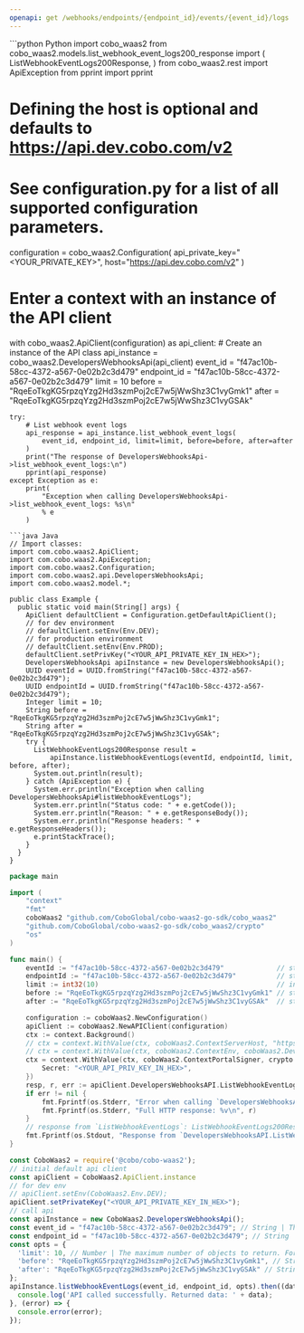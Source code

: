 ```yaml
---
openapi: get /webhooks/endpoints/{endpoint_id}/events/{event_id}/logs
---
```


<RequestExample>
```python Python
import cobo_waas2
from cobo_waas2.models.list_webhook_event_logs200_response import (
    ListWebhookEventLogs200Response,
)
from cobo_waas2.rest import ApiException
from pprint import pprint

# Defining the host is optional and defaults to https://api.dev.cobo.com/v2
# See configuration.py for a list of all supported configuration parameters.
configuration = cobo_waas2.Configuration(
    api_private_key="<YOUR_PRIVATE_KEY>", host="https://api.dev.cobo.com/v2"
)
# Enter a context with an instance of the API client
with cobo_waas2.ApiClient(configuration) as api_client:
    # Create an instance of the API class
    api_instance = cobo_waas2.DevelopersWebhooksApi(api_client)
    event_id = "f47ac10b-58cc-4372-a567-0e02b2c3d479"
    endpoint_id = "f47ac10b-58cc-4372-a567-0e02b2c3d479"
    limit = 10
    before = "RqeEoTkgKG5rpzqYzg2Hd3szmPoj2cE7w5jWwShz3C1vyGmk1"
    after = "RqeEoTkgKG5rpzqYzg2Hd3szmPoj2cE7w5jWwShz3C1vyGSAk"

    try:
        # List webhook event logs
        api_response = api_instance.list_webhook_event_logs(
            event_id, endpoint_id, limit=limit, before=before, after=after
        )
        print("The response of DevelopersWebhooksApi->list_webhook_event_logs:\n")
        pprint(api_response)
    except Exception as e:
        print(
            "Exception when calling DevelopersWebhooksApi->list_webhook_event_logs: %s\n"
            % e
        )

```
```java Java
// Import classes:
import com.cobo.waas2.ApiClient;
import com.cobo.waas2.ApiException;
import com.cobo.waas2.Configuration;
import com.cobo.waas2.api.DevelopersWebhooksApi;
import com.cobo.waas2.model.*;

public class Example {
  public static void main(String[] args) {
    ApiClient defaultClient = Configuration.getDefaultApiClient();
    // for dev environment
    // defaultClient.setEnv(Env.DEV);
    // for production environment
    // defaultClient.setEnv(Env.PROD);
    defaultClient.setPrivKey("<YOUR_API_PRIVATE_KEY_IN_HEX>");
    DevelopersWebhooksApi apiInstance = new DevelopersWebhooksApi();
    UUID eventId = UUID.fromString("f47ac10b-58cc-4372-a567-0e02b2c3d479");
    UUID endpointId = UUID.fromString("f47ac10b-58cc-4372-a567-0e02b2c3d479");
    Integer limit = 10;
    String before = "RqeEoTkgKG5rpzqYzg2Hd3szmPoj2cE7w5jWwShz3C1vyGmk1";
    String after = "RqeEoTkgKG5rpzqYzg2Hd3szmPoj2cE7w5jWwShz3C1vyGSAk";
    try {
      ListWebhookEventLogs200Response result =
          apiInstance.listWebhookEventLogs(eventId, endpointId, limit, before, after);
      System.out.println(result);
    } catch (ApiException e) {
      System.err.println("Exception when calling DevelopersWebhooksApi#listWebhookEventLogs");
      System.err.println("Status code: " + e.getCode());
      System.err.println("Reason: " + e.getResponseBody());
      System.err.println("Response headers: " + e.getResponseHeaders());
      e.printStackTrace();
    }
  }
}

```
```go Go
package main

import (
	"context"
	"fmt"
	coboWaas2 "github.com/CoboGlobal/cobo-waas2-go-sdk/cobo_waas2"
	"github.com/CoboGlobal/cobo-waas2-go-sdk/cobo_waas2/crypto"
	"os"
)

func main() {
	eventId := "f47ac10b-58cc-4372-a567-0e02b2c3d479"             // string | The event ID. You can obtain a list of event IDs by calling [List all events](/v2/api-references/developers--webhooks/list-all-events).
	endpointId := "f47ac10b-58cc-4372-a567-0e02b2c3d479"          // string | The webhook endpoint ID. You can retrieve a list of webhook endpoint IDs by calling [List webhook endpoints](/v2/api-references/developers--webhooks/list-webhook-endpoints).
	limit := int32(10)                                            // int32 | The maximum number of objects to return. For most operations, the value range is [1, 50]. (optional) (default to 10)
	before := "RqeEoTkgKG5rpzqYzg2Hd3szmPoj2cE7w5jWwShz3C1vyGmk1" // string | An object ID that serves as a starting point for retrieving data in reverse chronological order. For example, if you specify `before` as `RqeEoTkgKG5rpzqYzg2Hd3szmPoj2cE7w5jWwShz3C1vyGmk1`, the request will retrieve a list of data objects that end before the object with the object ID `RqeEoTkgKG5rpzqYzg2Hd3szmPoj2cE7w5jWwShz3C1vyGmk1`. You can set this parameter to the value of `pagination.before` in the response of the previous request.  - If you set both `after` and `before`, an error will occur.  - If you leave both `before` and `after` empty, the first page of data is returned.  - If you set `before` to `infinity`, the last page of data is returned.  (optional)
	after := "RqeEoTkgKG5rpzqYzg2Hd3szmPoj2cE7w5jWwShz3C1vyGSAk"  // string | An object ID that acts as a starting point for retrieving data in chronological order. For example, if you specify `after` as `RqeEoTkgKG5rpzqYzg2Hd3szmPoj2cE7w5jWwShz3C1vyGSAk`, the request will retrieve a list of data objects that start after the object with the object ID `RqeEoTkgKG5rpzqYzg2Hd3szmPoj2cE7w5jWwShz3C1vyGSAk`. You can set this parameter to the value of `pagination.after` in the response of the previous request.  - If you set both `after` and `before`, an error will occur.  - If you leave both `before` and `after` empty, the first page of data is returned.  (optional)

	configuration := coboWaas2.NewConfiguration()
	apiClient := coboWaas2.NewAPIClient(configuration)
	ctx := context.Background()
	// ctx = context.WithValue(ctx, coboWaas2.ContextServerHost, "https://api[.xxx].cobo.com/v2")
	// ctx = context.WithValue(ctx, coboWaas2.ContextEnv, coboWaas2.DevEnv)
	ctx = context.WithValue(ctx, coboWaas2.ContextPortalSigner, crypto.Ed25519Signer{
		Secret: "<YOUR_API_PRIV_KEY_IN_HEX>",
	})
	resp, r, err := apiClient.DevelopersWebhooksAPI.ListWebhookEventLogs(ctx, eventId, endpointId).Limit(limit).Before(before).After(after).Execute()
	if err != nil {
		fmt.Fprintf(os.Stderr, "Error when calling `DevelopersWebhooksAPI.ListWebhookEventLogs``: %v\n", err)
		fmt.Fprintf(os.Stderr, "Full HTTP response: %v\n", r)
	}
	// response from `ListWebhookEventLogs`: ListWebhookEventLogs200Response
	fmt.Fprintf(os.Stdout, "Response from `DevelopersWebhooksAPI.ListWebhookEventLogs`: %v\n", resp)
}

```
```javascript JavaScript
const CoboWaas2 = require('@cobo/cobo-waas2');
// initial default api client
const apiClient = CoboWaas2.ApiClient.instance
// for dev env
// apiClient.setEnv(CoboWaas2.Env.DEV);
apiClient.setPrivateKey("<YOUR_API_PRIVATE_KEY_IN_HEX>");
// call api
const apiInstance = new CoboWaas2.DevelopersWebhooksApi();
const event_id = "f47ac10b-58cc-4372-a567-0e02b2c3d479"; // String | The event ID. You can obtain a list of event IDs by calling [List all events](/v2/api-references/developers--webhooks/list-all-events).
const endpoint_id = "f47ac10b-58cc-4372-a567-0e02b2c3d479"; // String | The webhook endpoint ID. You can retrieve a list of webhook endpoint IDs by calling [List webhook endpoints](/v2/api-references/developers--webhooks/list-webhook-endpoints).
const opts = {
  'limit': 10, // Number | The maximum number of objects to return. For most operations, the value range is [1, 50].
  'before': "RqeEoTkgKG5rpzqYzg2Hd3szmPoj2cE7w5jWwShz3C1vyGmk1", // String | An object ID that serves as a starting point for retrieving data in reverse chronological order. For example, if you specify `before` as `RqeEoTkgKG5rpzqYzg2Hd3szmPoj2cE7w5jWwShz3C1vyGmk1`, the request will retrieve a list of data objects that end before the object with the object ID `RqeEoTkgKG5rpzqYzg2Hd3szmPoj2cE7w5jWwShz3C1vyGmk1`. You can set this parameter to the value of `pagination.before` in the response of the previous request.  - If you set both `after` and `before`, an error will occur.  - If you leave both `before` and `after` empty, the first page of data is returned.  - If you set `before` to `infinity`, the last page of data is returned. 
  'after': "RqeEoTkgKG5rpzqYzg2Hd3szmPoj2cE7w5jWwShz3C1vyGSAk" // String | An object ID that acts as a starting point for retrieving data in chronological order. For example, if you specify `after` as `RqeEoTkgKG5rpzqYzg2Hd3szmPoj2cE7w5jWwShz3C1vyGSAk`, the request will retrieve a list of data objects that start after the object with the object ID `RqeEoTkgKG5rpzqYzg2Hd3szmPoj2cE7w5jWwShz3C1vyGSAk`. You can set this parameter to the value of `pagination.after` in the response of the previous request.  - If you set both `after` and `before`, an error will occur.  - If you leave both `before` and `after` empty, the first page of data is returned. 
};
apiInstance.listWebhookEventLogs(event_id, endpoint_id, opts).then((data) => {
  console.log('API called successfully. Returned data: ' + data);
}, (error) => {
  console.error(error);
});
```
</RequestExample>